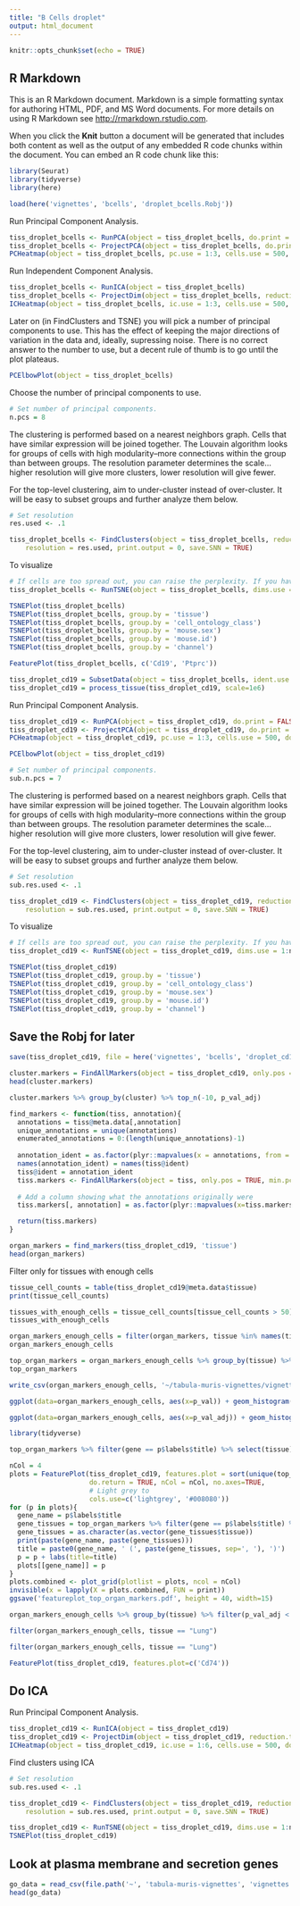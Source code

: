 ```yaml
---
title: "B Cells droplet"
output: html_document
---
```


```r
knitr::opts_chunk$set(echo = TRUE)
```

## R Markdown

This is an R Markdown document. Markdown is a simple formatting syntax for authoring HTML, PDF, and MS Word documents. For more details on using R Markdown see <http://rmarkdown.rstudio.com>.

When you click the **Knit** button a document will be generated that includes both content as well as the output of any embedded R code chunks within the document. You can embed an R code chunk like this:

```r
library(Seurat)
library(tidyverse)
library(here)

load(here('vignettes', 'bcells', 'droplet_bcells.Robj'))
```


Run Principal Component Analysis.
```r
tiss_droplet_bcells <- RunPCA(object = tiss_droplet_bcells, do.print = FALSE)
tiss_droplet_bcells <- ProjectPCA(object = tiss_droplet_bcells, do.print = FALSE)
PCHeatmap(object = tiss_droplet_bcells, pc.use = 1:3, cells.use = 500, do.balanced = TRUE, label.columns = FALSE, num.genes = 8)
```


Run Independent Component Analysis.
```r
tiss_droplet_bcells <- RunICA(object = tiss_droplet_bcells)
tiss_droplet_bcells <- ProjectDim(object = tiss_droplet_bcells, reduction.type = 'ica')
ICHeatmap(object = tiss_droplet_bcells, ic.use = 1:3, cells.use = 500, do.balanced = TRUE, label.columns = FALSE, num.genes = 8)
```

Later on (in FindClusters and TSNE) you will pick a number of principal components to use. This has the effect of keeping the major directions of variation in the data and, ideally, supressing noise. There is no correct answer to the number to use, but a decent rule of thumb is to go until the plot plateaus.

```r
PCElbowPlot(object = tiss_droplet_bcells)
```

Choose the number of principal components to use.
```r
# Set number of principal components.
n.pcs = 8
```

The clustering is performed based on a nearest neighbors graph. Cells that have similar expression will be joined together. The Louvain algorithm looks for groups of cells with high modularity--more connections within the group than between groups. The resolution parameter determines the scale...higher resolution will give more clusters, lower resolution will give fewer.

For the top-level clustering, aim to under-cluster instead of over-cluster. It will be easy to subset groups and further analyze them below.

```r
# Set resolution
res.used <- .1

tiss_droplet_bcells <- FindClusters(object = tiss_droplet_bcells, reduction.type = "pca", dims.use = 1:n.pcs,
    resolution = res.used, print.output = 0, save.SNN = TRUE)
```

To visualize
```r
# If cells are too spread out, you can raise the perplexity. If you have few cells, try a lower perplexity (but never less than 10).
tiss_droplet_bcells <- RunTSNE(object = tiss_droplet_bcells, dims.use = 1:n.pcs, seed.use = 10, perplexity=30)
```

```r
TSNEPlot(tiss_droplet_bcells)
TSNEPlot(tiss_droplet_bcells, group.by = 'tissue')
TSNEPlot(tiss_droplet_bcells, group.by = 'cell_ontology_class')
TSNEPlot(tiss_droplet_bcells, group.by = 'mouse.sex')
TSNEPlot(tiss_droplet_bcells, group.by = 'mouse.id')
TSNEPlot(tiss_droplet_bcells, group.by = 'channel')
```

```r
FeaturePlot(tiss_droplet_bcells, c('Cd19', 'Ptprc'))
```


```r
tiss_droplet_cd19 = SubsetData(object = tiss_droplet_bcells, ident.use = c(0, 1, 2, 3))
tiss_droplet_cd19 = process_tissue(tiss_droplet_cd19, scale=1e6)
```


Run Principal Component Analysis.
```r
tiss_droplet_cd19 <- RunPCA(object = tiss_droplet_cd19, do.print = FALSE)
tiss_droplet_cd19 <- ProjectPCA(object = tiss_droplet_cd19, do.print = FALSE)
PCHeatmap(object = tiss_droplet_cd19, pc.use = 1:3, cells.use = 500, do.balanced = TRUE, label.columns = FALSE, num.genes = 8)
```

```r
PCElbowPlot(object = tiss_droplet_cd19)
```
```r
# Set number of principal components.
sub.n.pcs = 7
```

The clustering is performed based on a nearest neighbors graph. Cells that have similar expression will be joined together. The Louvain algorithm looks for groups of cells with high modularity--more connections within the group than between groups. The resolution parameter determines the scale...higher resolution will give more clusters, lower resolution will give fewer.

For the top-level clustering, aim to under-cluster instead of over-cluster. It will be easy to subset groups and further analyze them below.

```r
# Set resolution
sub.res.used <- .1

tiss_droplet_cd19 <- FindClusters(object = tiss_droplet_cd19, reduction.type = "pca", dims.use = 1:sub.n.pcs,
    resolution = sub.res.used, print.output = 0, save.SNN = TRUE)
```

To visualize
```r
# If cells are too spread out, you can raise the perplexity. If you have few cells, try a lower perplexity (but never less than 10).
tiss_droplet_cd19 <- RunTSNE(object = tiss_droplet_cd19, dims.use = 1:n.pcs, seed.use = 10, perplexity=30)
```

```r
TSNEPlot(tiss_droplet_cd19)
TSNEPlot(tiss_droplet_cd19, group.by = 'tissue')
TSNEPlot(tiss_droplet_cd19, group.by = 'cell_ontology_class')
TSNEPlot(tiss_droplet_cd19, group.by = 'mouse.sex')
TSNEPlot(tiss_droplet_cd19, group.by = 'mouse.id')
TSNEPlot(tiss_droplet_cd19, group.by = 'channel')
```


## Save the Robj for later

```r
save(tiss_droplet_cd19, file = here('vignettes', 'bcells', 'droplet_cd19.Robj'))
```


```r
cluster.markers = FindAllMarkers(object = tiss_droplet_cd19, only.pos = TRUE, min.pct = 0.25, thresh.use = 0.25)
head(cluster.markers)
```

```r
cluster.markers %>% group_by(cluster) %>% top_n(-10, p_val_adj)
```


```r
find_markers <- function(tiss, annotation){
  annotations = tiss@meta.data[,annotation]
  unique_annotations = unique(annotations)
  enumerated_annotations = 0:(length(unique_annotations)-1)
  
  annotation_ident = as.factor(plyr::mapvalues(x = annotations, from = unique_annotations, to = enumerated_annotations))
  names(annotation_ident) = names(tiss@ident)
  tiss@ident = annotation_ident
  tiss.markers <- FindAllMarkers(object = tiss, only.pos = TRUE, min.pct = 0.25, thresh.use = 0.25)
  
  # Add a column showing what the annotations originally were
  tiss.markers[, annotation] = as.factor(plyr::mapvalues(x=tiss.markers$cluster, from=enumerated_annotations, to=unique_annotations))

  return(tiss.markers)
}

organ_markers = find_markers(tiss_droplet_cd19, 'tissue')
head(organ_markers)
```

Filter only for tissues with enough cells

```r
tissue_cell_counts = table(tiss_droplet_cd19@meta.data$tissue)
print(tissue_cell_counts)

tissues_with_enough_cells = tissue_cell_counts[tissue_cell_counts > 50]
tissues_with_enough_cells
```


```r
organ_markers_enough_cells = filter(organ_markers, tissue %in% names(tissues_with_enough_cells))
organ_markers_enough_cells
```


```r
top_organ_markers = organ_markers_enough_cells %>% group_by(tissue) %>% top_n(-10, p_val_adj)
top_organ_markers
```


```r
write_csv(organ_markers_enough_cells, '~/tabula-muris-vignettes/vignettes/bcells/tissue_markers.csv')
```


```r
ggplot(data=organ_markers_enough_cells, aes(x=p_val)) + geom_histogram() + facet_grid(~tissue)
```
```r
ggplot(data=organ_markers_enough_cells, aes(x=p_val_adj)) + geom_histogram() + facet_grid(~tissue)
```
```r
library(tidyverse)
```


```r
top_organ_markers %>% filter(gene == p$labels$title) %>% select(tissue)
```


```r
nCol = 4
plots = FeaturePlot(tiss_droplet_cd19, features.plot = sort(unique(top_organ_markers$gene)), 
                    do.return = TRUE, nCol = nCol, no.axes=TRUE, 
                    # Light grey to 
                    cols.use=c('lightgrey', '#008080'))
for (p in plots){
  gene_name = p$labels$title
  gene_tissues = top_organ_markers %>% filter(gene == p$labels$title) %>% select(tissue)
  gene_tissues = as.character(as.vector(gene_tissues$tissue))
  print(paste(gene_name, paste(gene_tissues)))
  title = paste0(gene_name, ' (', paste(gene_tissues, sep=', '), ')')
  p = p + labs(title=title)
  plots[[gene_name]] = p
}
plots.combined <- plot_grid(plotlist = plots, ncol = nCol)
invisible(x = lapply(X = plots.combined, FUN = print))
ggsave('featureplot_top_organ_markers.pdf', height = 40, width=15)
```


```r
organ_markers_enough_cells %>% group_by(tissue) %>% filter(p_val_adj < 1e-5) %>% count()
```

```r
filter(organ_markers_enough_cells, tissue == "Lung")
```
```r
filter(organ_markers_enough_cells, tissue == "Lung")
```

```r
FeaturePlot(tiss_droplet_cd19, features.plot=c('Cd74'))
```


## Do ICA

Run Principal Component Analysis.
```r
tiss_droplet_cd19 <- RunICA(object = tiss_droplet_cd19)
tiss_droplet_cd19 <- ProjectDim(object = tiss_droplet_cd19, reduction.type = 'ica')
ICHeatmap(object = tiss_droplet_cd19, ic.use = 1:6, cells.use = 500, do.balanced = TRUE, label.columns = FALSE, num.genes = 8)
```

Find clusters using ICA


```r
# Set resolution
sub.res.used <- .1

tiss_droplet_cd19 <- FindClusters(object = tiss_droplet_cd19, reduction.type = "ica", dims.use = 1:sub.n.pcs,
    resolution = sub.res.used, print.output = 0, save.SNN = TRUE)
```

```r
tiss_droplet_cd19 <- RunTSNE(object = tiss_droplet_cd19, dims.use = 1:n.pcs, seed.use = 10, perplexity=30)
TSNEPlot(tiss_droplet_cd19)
```


## Look at plasma membrane and secretion genes
```r
go_data = read_csv(file.path('~', 'tabula-muris-vignettes', 'vignettes' ,'bcells', 'plasma_membrane_and_secretion_go_terms.csv'))
head(go_data)
```
